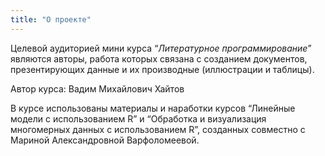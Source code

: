 ```yaml
---
title: "О проекте"
---
```


Целевой аудиторией мини курса "*Литературное программирование*" являются авторы, работа которых связана с созданием документов, презентирующих данные и их производные (иллюстрации и таблицы). 

Автор курса: Вадим Михайлович Хайтов

В курсе использованы материалы и наработки курсов "Линейные модели с использованием R" и "Обработка и визуализация многомерных данных с использованием R", созданных совместно с Мариной Александровной Варфоломеевой.    